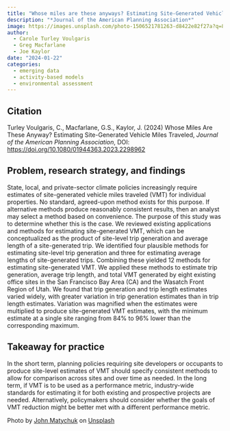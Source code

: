 ```yaml
---
title: "Whose miles are these anyways? Estimating Site-Generated Vehicle Miles Traveled"
description: "*Journal of the American Planning Association*"
image: https://images.unsplash.com/photo-1506521781263-d8422e82f27a?q=80&w=2340&auto=format&fit=crop&ixlib=rb-4.0.3&ixid=M3wxMjA3fDB8MHxwaG90by1wYWdlfHx8fGVufDB8fHx8fA%3D%3D
author: 
  - Carole Turley Voulgaris
  - Greg Macfarlane
  - Joe Kaylor
date: "2024-01-22"
categories:
  - emerging data
  - activity-based models
  - environmental assessment
---
```


::: {.callout-note appearance="simple"}

## Citation

Turley Voulgaris, C., Macfarlane, G.S., Kaylor, J. (2024) Whose Miles Are These Anyway? Estimating Site-Generated Vehicle Miles Traveled, *Journal of the American Planning Association*, DOI: <https://doi.org/10.1080/01944363.2023.2298962>

:::


## Problem, research strategy, and findings
State, local, and private-sector climate policies increasingly require estimates of site-generated vehicle miles traveled (VMT) for individual properties. No standard, agreed-upon method exists for this purpose. If alternative methods produce reasonably consistent results, then an analyst may select a method based on convenience. The purpose of this study was to determine whether this is the case. We reviewed existing applications and methods for estimating site-generated VMT, which can be conceptualized as the product of site-level trip generation and average length of a site-generated trip. We identified four plausible methods for estimating site-level trip generation and three for estimating average lengths of site-generated trips. Combining these yielded 12 methods for estimating site-generated VMT. We applied these methods to estimate trip generation, average trip length, and total VMT generated by eight existing office sites in the San Francisco Bay Area (CA) and the Wasatch Front Region of Utah. We found that trip generation and trip length estimates varied widely, with greater variation in trip generation estimates than in trip length estimates. Variation was magnified when the estimates were multiplied to produce site-generated VMT estimates, with the minimum estimate at a single site ranging from 84% to 96% lower than the corresponding maximum.

## Takeaway for practice

In the short term, planning policies requiring site developers or occupants to produce site-level estimates of VMT should specify consistent methods to allow for comparison across sites and over time as needed. In the long term, if VMT is to be used as a performance metric, industry-wide standards for estimating it for both existing and prospective projects are needed. Alternatively, policymakers should consider whether the goals of VMT reduction might be better met with a different performance metric.

Photo by <a href="https://unsplash.com/@john_matychuk?utm_content=creditCopyText&utm_medium=referral&utm_source=unsplash">John Matychuk</a> on <a href="https://unsplash.com/photos/aerial-view-of-cars-parked-on-parking-lot-yvfp5YHWGsc?utm_content=creditCopyText&utm_medium=referral&utm_source=unsplash">Unsplash</a>
